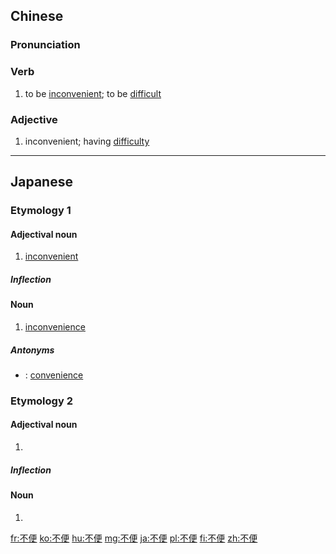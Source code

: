 ==Chinese==
{{zh-forms}}

===Pronunciation===
{{zh-pron
|m=不biàn
|c=bat1 bin6
|mn=put-piān
|cat=v,a
}}

===Verb===
{{zh-verb}}

# to be [[inconvenient]]; to be [[difficult]]

===Adjective===
{{zh-adj}}

# inconvenient; having [[difficulty]]
#: {{zh-x|行動 不便|to '''have difficulty''' getting about}}

----

==Japanese==

===Etymology 1===
{{ja-kanjitab|ふ|べん|yomi=o}}

====Adjectival noun====
{{ja-adj|infl=na|ふべん}}

# [[inconvenient]]

=====Inflection=====
{{ja-na|ふべん}}

====Noun====
{{ja-noun|ふべん}}

# [[inconvenience]]

=====Antonyms=====
* {{ja-r|便利|べんり}}: [[convenience]]

===Etymology 2===
{{ja-kanjitab|ふ|びん|yomi=o}}

====Adjectival noun====
{{ja-adj|infl=na|ふびん}}

# {{alternative form of|不憫|lang=ja}}

=====Inflection=====
{{ja-na|ふびん}}

====Noun====
{{ja-noun|ふびん}}

# {{alternative form of|不憫|lang=ja}}

[[fr:不便]]
[[ko:不便]]
[[hu:不便]]
[[mg:不便]]
[[ja:不便]]
[[pl:不便]]
[[fi:不便]]
[[zh:不便]]